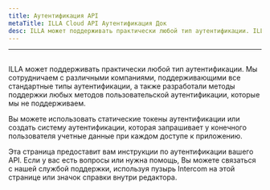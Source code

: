 ```yaml
---
title: Аутентификация API
metaTitle: ILLA Cloud API Аутентификация Док
desc: ILLA может поддерживать практически любой тип аутентификации. ILLA сотрудничает с различными компаниями для поддержки всех стандартных типов аутентификации, а также разработала методы поддержки любых методов пользовательской аутентификации, которые мы не поддерживаем.
---
```


* * *

## <Heading hidden>API аутентификация</Heading>

ILLA может поддерживать практически любой тип аутентификации. Мы сотрудничаем с различными компаниями, поддерживающими все стандартные типы аутентификации, а также разработали методы поддержки любых методов пользовательской аутентификации, которые мы не поддерживаем.

Вы можете использовать статические токены аутентификации или создать систему аутентификации, которая запрашивает у конечного пользователя учетные данные при каждом доступе к приложению.

Эта страница предоставит вам инструкции по аутентификации вашего API. Если у вас есть вопросы или нужна помощь, Вы можете связаться с нашей службой поддержки, используя пузырь Intercom на этой странице или значок справки внутри редактора.
